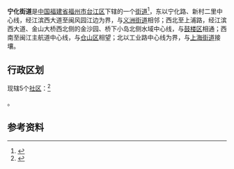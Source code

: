 {{中国乡级行政区
|景观照片文件名 = 宁化站工地-20160916.jpg
|景观照片描述 = 工业路南侧[[福州地铁|地铁]]{{福州地铁线路名|2}}[[宁化站_(地铁)|宁化站]]工地
|汉语拼音 = 
|其他语言 = 
|其他语言名称 = 
|旧称 = 
|地名出处 = 
|位置图文件名 = 
|位置图描述 = 
|自定义图片= 
|建置时间 = 
|政府驻地 = 
|毗邻 = 
|总面积 = 2.9平方公里
|总人口 = 
|总人口年份 = 
|户籍人口 = 
|户籍人口年份 = 
|常住人口 = 2.1万人
|常住人口年份 = 2019
|人口密度 = 
|GDP = 
|GDP年份 = 
|邮政编码 = 
|电话区号 = 591
|官方网站 = 
|网站名称 = 
|35/01/03/012/000}}
'''宁化街道'''是[[中华人民共和国|中国]][[福建省|福建省]][[福州市|福州市]][[台江区|台江区]]下辖的一个[[街道办事处|街道]]<ref>{{PRC admin/ref sgc|{{PRC admin/parent|35/01/03/012/000}}}}</ref>，东以宁化路、新村二里中心线，经江滨西大道至闽风园江边为界，与[[义洲街道|义洲街道]]相邻；西北至上浦路，经江滨西大道、金山大桥西北侧的金沙园、桥下小岛北侧水域中心线，与[[鼓楼区_(福州市)|鼓楼区]]相通；西南至闽江主航道中心线，与[[仓山区|仓山区]]相望；北以工业路中心线为界，与[[上海街道_(福州市)|上海街道]]接壤。

== 行政区划 ==
{{PAGENAMEBASE}}现辖5个[[社区_(行政区划)|社区]]：<ref>{{PRC admin/ref sgc|35/01/03/012/000}}</ref>

{{PRC admin/children|35/01/03/012/000}}。

== 参考资料 ==
{{reflist}}

{{PRC admin/navcat|35/01/03/012/000}}
